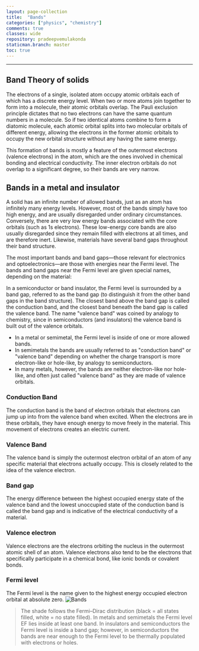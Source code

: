 ```yaml
---
layout: page-collection
title:  "Bands"
categories: ["physics", "chemistry"]
comments: true
classes: wide
repository: pradeepvemulakonda
staticman.branch: master
toc: true
---
```


---

## Band Theory of solids

The electrons of a single, isolated atom occupy atomic orbitals each of which has a discrete energy level. 
When two or more atoms join together to form into a molecule, their atomic orbitals overlap.
The Pauli exclusion principle dictates that no two electrons can have the same quantum numbers in a molecule. 
So if two identical atoms combine to form a diatomic molecule, each atomic orbital splits into two molecular orbitals of different energy, 
allowing the electrons in the former atomic orbitals to occupy the new orbital structure without any having the same energy.

This formation of bands is mostly a feature of the outermost electrons (valence electrons) in the atom, which are the ones involved in chemical bonding and electrical conductivity. 
The inner electron orbitals do not overlap to a significant degree, so their bands are very narrow.

## Bands in a metal and insulator
<ResponsiveEmbed src="//commons.wikimedia.org/wiki/File:Metals_and_insulators,_quantum_difference_from_band_structure.ogv?embedplayer=yes" allowFullScreen>
</ResponsiveEmbed>

A solid has an infinite number of allowed bands, just as an atom has infinitely many energy levels. However, most of the bands simply have too high energy, and are usually disregarded under ordinary circumstances. Conversely, there are very low energy bands associated with the core orbitals (such as 1s electrons). 
These low-energy core bands are also usually disregarded since they remain filled with electrons at all times, and are therefore inert. Likewise, materials have several band gaps throughout their band structure.

The most important bands and band gaps—those relevant for electronics and optoelectronics—are those with energies near the Fermi level. 
The bands and band gaps near the Fermi level are given special names, depending on the material:

In a semiconductor or band insulator, the Fermi level is surrounded by a band gap, referred to as the band gap (to distinguish it from the other band gaps in the band structure). The closest band above the band gap is called the conduction band, and the closest band beneath the band gap is called the valence band. 
The name "valence band" was coined by analogy to chemistry, since in semiconductors (and insulators) the valence band is built out of the valence orbitals.
- In a metal or semimetal, the Fermi level is inside of one or more allowed bands. 
- In semimetals the bands are usually referred to as "conduction band" or "valence band" depending on whether the charge transport is more electron-like or hole-like, by analogy to semiconductors. 
- In many metals, however, the bands are neither electron-like nor hole-like, and often just called "valence band" as they are made of valence orbitals.

### Conduction Band
The conduction band is the band of electron orbitals that electrons can jump up into from the valence band when excited. When the electrons are in these orbitals, they have enough energy to move freely in the material. 
This movement of electrons creates an electric current.

### Valence Band
The valence band is simply the outermost electron orbital of an atom of any specific material that electrons actually occupy. 
This is closely related to the idea of the valence electron.

### Band gap
The energy difference between the highest occupied energy state of the valence band and the lowest unoccupied state of the conduction band is called the band gap 
and is indicative of the electrical conductivity of a material.

### Valence electron
Valence electrons are the electrons orbiting the nucleus in the outermost atomic shell of an atom.
Valence electrons also tend to be the electrons that specifically participate in a chemical bond, like ionic bonds or covalent bonds.

### Fermi level
The Fermi level is the name given to the highest energy occupied electron orbital at absolute zero.
<img src={Bands} alt="Bands"></img>

> The shade follows the Fermi–Dirac distribution (black = all states filled, white = no state filled). 
> In metals and semimetals the Fermi level EF lies inside at least one band. 
> In insulators and semiconductors the Fermi level is inside a band gap; however, 
> in semiconductors the bands are near enough to the Fermi level to be thermally populated with electrons or holes.